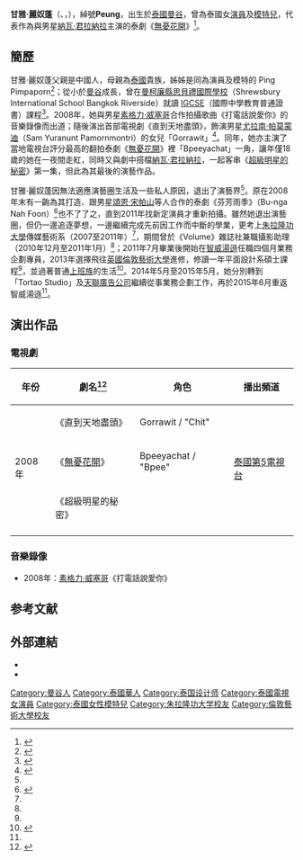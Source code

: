 {{泰語姓名|甘雅|麗奴蓬|Peung}}
{{藝人
| 類型 = 女演員
| 姓名 = 甘雅·麗奴蓬<br>Peung Kanya
| 圖片 =
| 圖片簡介 = 
| 圖片尺寸 = 
| 外文名 = กัญญา ลีนุตพงษ์
| 外文 = th
| 英文名 = Kanya Leenutapong
| 綽號 = Peung（ผึ้ง）
| 其他藝名 = Peung Kanya
| 國籍 = {{THA}}<br>{{PRC}}
| 籍貫 = {{THA}}[[曼谷|曼谷]]
| 民族 = [[中國|中]][[泰國|泰]]混血
| 出生日期 = {{birth_date_and_age|1990|1|11}}
| 逝世日期 = 
| 逝世地點 = 
| 職業 = [[演員|演員]]、[[模特兒|模特兒]]、廣告設計師
| 語言 = [[泰語|泰語]]、[[英語|英語]]
| 教育程度 = 傳媒藝術系[[學士|學士]]<br>平面設計系[[碩士|碩士]]
| 母校 = 曼谷[[思貝禮國際學校|思貝禮國際學校]]<br>[[朱拉隆功大學|朱拉隆功大學]]<br>[[倫敦藝術大學|倫敦藝術大學]]
| 親屬 = 胞姊：Ping Pimpaporn
| 配偶 = {{marriage|已婚|2020}}<ref>{{Cite web |url=https://www.instagram.com/p/CHj0kZMpnN6/ |title=Congratulations to my lil sis @itspeung |publisher=[[Instagram|Instagram]]（pingilicious） |date=2020-11-14 |accessdate=2017-03-04 |language=en}}</ref>
| 子女 = 
| 宗教信仰 = 
| 出身地 = {{THA}}[[曼谷|曼谷]]
| 出道日期 = 2008年
| 出道作 = 《直到天地盡頭》
| 代表作 = 《[[無憂花開|無憂花開]]》
| 活躍年代 = 2008年
| 經紀公司 = JWT account Management（2008年）
| 相關團體 = Volume Magazine Thailand（2010年12月至2011年1月）<br>[[智威湯遜|智威湯遜]]（2011年5至11月、2015年6月至今）<br>Tortao Studio（2014年2至4月）<br>[[天聯廣告公司|天聯廣告公司]]（2014年5月至2015年5月）
| 網站 = 
}}

'''甘雅·麗奴蓬'''（{{lang-th|กัญญา ลีนุตพงษ์}}、{{lang-en|Kanya Leenutapong}}，{{bd|1990年|1月11日|catIdx=P}}），綽號'''Peung'''，出生於[[泰國|泰國]][[曼谷|曼谷]]，曾為泰國女[[演員|演員]]及[[模特兒|模特兒]]，代表作為與男星[[納瓦·君拉納拉|納瓦·君拉納拉]]主演的泰劇《[[無憂花開|無憂花開]]》<ref>{{Cite web |url=https://sharerice.com/index.php/Peung_Kunya_Leenuttapong |title=個人資料 |publisher=ShareRice Wiki (AFN) |accessdate=2017-03-04 |language=th |archive-date=2020-10-19 |archive-url=https://web.archive.org/web/20201019193353/https://sharerice.com/index.php/Peung_Kunya_Leenuttapong |dead-url=no }}</ref>。

== 簡歷 ==
甘雅·麗奴蓬父親是中國人，母親為[[泰國|泰國]]貴族，姊姊是同為演員及模特的 Ping Pimpaporn<ref>{{Cite web |url=https://sharerice.com/index.php/Ping_Pimpaporn_Leenutapong |title=Ping Pimpaporn個人簡介 |publisher=ShareRice Wiki (AFN) |accessdate=2017-03-04 |language=th |archive-date=2020-10-19 |archive-url=https://web.archive.org/web/20201019185756/https://sharerice.com/index.php/Ping_Pimpaporn_Leenutapong |dead-url=no }}</ref>；從小於[[曼谷|曼谷]]成長，曾在[[曼柯廉縣|曼柯廉縣]][[思貝禮國際學校|思貝禮國際學校]]（Shrewsbury International School Bangkok Riverside）就讀 [[IGCSE|IGCSE]]（國際中學教育普通證書）課程<ref name=KL0>{{Cite web |url=https://archive.vn/UXfL2/f684adf1451ce9a0a22c036fd88b3a4a7c0d076a.png |title=Kanya Leenutapong - Linkedin |publisher=[[領英|領英]]（kanya-leenutapong-05863690） |accessdate=2021-01-29 |language=en |archive-date=2021-02-03 |archive-url=https://web.archive.org/web/20210203155013/https://archive.vn/UXfL2/f684adf1451ce9a0a22c036fd88b3a4a7c0d076a.png |dead-url=no }}</ref>。2008年，她與男星[[素格力·威塞哥|素格力·威塞哥]]合作拍攝歌曲《打電話說愛你》的音樂錄像而出道；隨後演出首部電視劇《直到天地盡頭》，飾演男星[[尤拉南·帕莫蒙迪|尤拉南·帕莫蒙迪]]（Sam Yuranunt Pamornmontri）的女兒「Gorrawit」<ref name=KL>{{Cite news |url=https://tw.news.yahoo.com/%E6%B3%B0%E5%9C%8B%E6%98%9F%E6%AD%A3%E5%A6%B9-peung-%E6%B7%A1%E5%87%BA%E6%BC%94%E8%97%9D%E5%9C%88%E7%9A%84%E6%B0%A3%E8%B3%AA%E5%A5%B3%E6%98%9F-022705970.html |title=【泰國星正妹】peung／淡出演藝圈的氣質女星 |publisher=[[Yahoo奇摩|Yahoo奇摩]] |date=2014-05-15 |accessdate=2021-01-29 |archive-date=2021-02-03 |archive-url=https://web.archive.org/web/20210203022641/https://tw.news.yahoo.com/%E6%B3%B0%E5%9C%8B%E6%98%9F%E6%AD%A3%E5%A6%B9-peung-%E6%B7%A1%E5%87%BA%E6%BC%94%E8%97%9D%E5%9C%88%E7%9A%84%E6%B0%A3%E8%B3%AA%E5%A5%B3%E6%98%9F-022705970.html |dead-url=no }}</ref>。同年，她亦主演了當地電視台評分最高的翻拍泰劇《[[無憂花開|無憂花開]]》裡「Bpeeyachat」一角，讓年僅18歲的她在一夜間走紅，同時又與劇中搭檔[[納瓦·君拉納拉|納瓦·君拉納拉]]，一起客串《[[超級明星的秘密|超級明星的秘密]]》第一集，但此為其最後的演藝作品。

甘雅·麗奴蓬因無法適應演藝圈生活及一些私人原因，退出了演藝界<ref name=KL/>。原在2008年末有一齣為其打造、跟男星[[頌恩·宋帕山|頌恩·宋帕山]]等人合作的泰劇《芬芳雨季》（Bu-nga Nah Foon）<ref>{{Cite web |url=https://www.youtube.com/watch?v=DHsdDxgcPTg&t=269s |title=VTR New Series 2009(at 3:45) |publisher=Youtube |accessdate=2008-12-19 |language=th |archive-date=2020-10-27 |archive-url=https://web.archive.org/web/20201027114137/https://www.youtube.com/watch?v=DHsdDxgcPTg&t=269s |dead-url=no }}</ref>也不了了之，直到2011年找新定演員才重新拍攝。雖然她退出演藝圈，但仍一邊追逐夢想，一邊繼續完成先前因工作而中斷的學業，更考上[[朱拉隆功大學|朱拉隆功大學]]傳媒藝術系（2007至2011年）<ref name=KL/>，期間曾於《Volume》雜誌社兼職攝影助理（2010年12月至2011年1月）<ref name=KL0/>；2011年7月畢業後開始在[[智威湯遜|智威湯遜]]任職四個月業務企劃專員，2013年選擇飛往[[英國|英國]][[倫敦藝術大學|倫敦藝術大學]]進修，修讀一年平面設計系碩士課程<ref name=KL0/>，並過著普通[[上班族|上班族]]的生活<ref>{{Cite news |url=https://www.bangkokpost.com/life/social-and-lifestyle/1179993/no-childs-play |title=No child's play |publisher=[[曼谷郵報|曼谷郵報]] |date=2017-01-14 |accessdate=2021-01-29 |language=en}}</ref>。2014年5月至2015年5月，她分別轉到「Tortao Studio」及[[天聯廣告公司|天聯廣告公司]]繼續從事業務企劃工作，再於2015年6月重返智威湯遜<ref name=KL0/>。

== 演出作品 ==
=== 電視劇 ===

{| class="wikitable"
! 年份 !! 劇名<ref>{{cite web |url = https://mydramalist.com/people/9870-leenuttapong-kunya |title = Peung Kunya Leenuttapong-MyDramaList |website = MyDramaList |access-date = 2020-10-19 |language = th |archive-date = 2016-11-01 |archive-url = https://web.archive.org/web/20161101015005/http://mydramalist.com/people/9870-leenuttapong-kunya |dead-url = no }}</ref> !! 角色 !! 播出頻道 
|-
|rowspan="3"|2008年 || 《直到天地盡頭》 || Gorrawit / "Chit" ||rowspan="3"|[[泰國第5電視台|泰國第5電視台]]
|-
|《[[無憂花開|無憂花開]]》|| Bpeeyachat / "Bpee"
|-
|《超級明星的秘密》||  
|-
|}

=== 音樂錄像 ===
* 2008年：[[素格力·威塞哥|素格力·威塞哥]]《打電話說愛你》

== 参考文献 ==
{{Reflist}}

== 外部連結 ==
* {{Facebook|kanya.peung}}
* {{Instagram|itspeung}}

{{DEFAULTSORT:Leenutapong}}
{{Portal bar|泰國|人物}}
{{Authority control}}
[[Category:曼谷人|Category:曼谷人]]
[[Category:泰國華人|Category:泰國華人]]
[[Category:泰国设计师|Category:泰国设计师]]
[[Category:泰國電視女演員|Category:泰國電視女演員]]
[[Category:泰國女性模特兒|Category:泰國女性模特兒]]
[[Category:朱拉隆功大学校友|Category:朱拉隆功大学校友]]
[[Category:倫敦藝術大學校友|Category:倫敦藝術大學校友]]